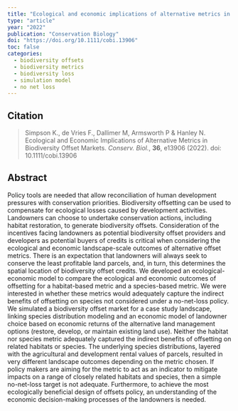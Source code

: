 ```yaml
---
title: "Ecological and economic implications of alternative metrics in biodiversity offset markets"
type: "article"
year: "2022"
publication: "Conservation Biology"
doi: "https://doi.org/10.1111/cobi.13906"
toc: false
categories:
  - biodiversity offsets
  - biodiversity metrics
  - biodiversity loss
  - simulation model
  - no net loss
---
```


## Citation

> Simpson K., de Vries F., Dallimer M, Armsworth P & Hanley N. Ecological and Economic Implications of Alternative Metrics in Biodiversity Offset Markets. *Conserv. Biol.*, **36**, e13906 (2022). doi: 10.1111/cobi.13906

## Abstract

Policy tools are needed that allow reconciliation of human development pressures with conservation priorities. Biodiversity offsetting can be used to compensate for ecological losses caused by development activities. Landowners can choose to undertake conservation actions, including habitat restoration, to generate biodiversity offsets. Consideration of the incentives facing landowners as potential biodiversity offset providers and developers as potential buyers of credits is critical when considering the ecological and economic landscape-scale outcomes of alternative offset metrics. There is an expectation that landowners will always seek to conserve the least profitable land parcels, and, in turn, this determines the spatial location of biodiversity offset credits. We developed an ecological-economic model to compare the ecological and economic outcomes of offsetting for a habitat-based metric and a species-based metric. We were interested in whether these metrics would adequately capture the indirect benefits of offsetting on species not considered under a no-net-loss policy. We simulated a biodiversity offset market for a case study landscape, linking species distribution modeling and an economic model of landowner choice based on economic returns of the alternative land management options (restore, develop, or maintain existing land use). Neither the habitat nor species metric adequately captured the indirect benefits of offsetting on related habitats or species. The underlying species distributions, layered with the agricultural and development rental values of parcels, resulted in very different landscape outcomes depending on the metric chosen. If policy makers are aiming for the metric to act as an indicator to mitigate impacts on a range of closely related habitats and species, then a simple no-net-loss target is not adequate. Furthermore, to achieve the most ecologically beneficial design of offsets policy, an understanding of the economic decision-making processes of the landowners is needed.
